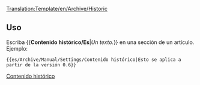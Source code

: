 <noinclude>[[Translation:Template/en/Archive/Historic]]</noinclude><noinclude></noinclude><includeonly>{{es/Metaplantilla de avisos| tipo  = contenido
| texto  = <strong>Contenido histórico</strong><br/>Esta página o sección tiene contenido que ya no es relevante para la versión actual de OpenTTD. Por favor, manténgalo intacto, ya que muestra documentación histórica.<br/>{{{1|}}}
}}</includeonly><noinclude>

==Uso==
Escriba <nowiki>{{</nowiki>'''Contenido histórico/Es'''|''Un texto.''<nowiki>}}</nowiki> en una sección de un artículo. Ejemplo:
<pre>{{es/Archive/Manual/Settings/Contenido histórico|Esto se aplica a partir de la versión 0.6}}</pre>

{{es/Archive/Manual/Settings/Contenido histórico|Esto se aplica a partir de la versión 0.6}}

[[Category:es/Manual/Base Set/Cajas de mensajes|Contenido histórico]]</noinclude>